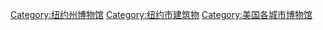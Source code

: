 [[Category:纽约州博物馆|Category:纽约州博物馆]]
[[Category:纽约市建筑物|Category:纽约市建筑物]]
[[Category:美国各城市博物馆|Category:美国各城市博物馆]]